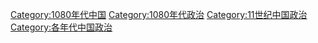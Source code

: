 [[Category:1080年代中国|Category:1080年代中国]]
[[Category:1080年代政治|Category:1080年代政治]]
[[Category:11世纪中国政治|Category:11世纪中国政治]]
[[Category:各年代中国政治|Category:各年代中国政治]]